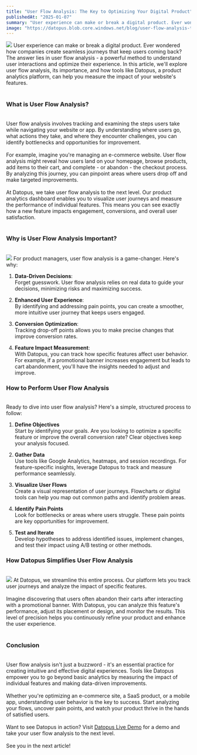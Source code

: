 ```yaml
---
title: "User Flow Analysis: The Key to Optimizing Your Digital Product"
publishedAt: "2025-01-07"
summary: "User experience can make or break a digital product. Ever wondered how companies create seamless journeys that keep users coming back? The answer lies in user flow analysis  -  a powerful method to understand user interactions and optimize their experience. In this article, we'll explore user flow analysis, its importance, and how tools like Datopus, a product analytics platform, can help you measure the impact of your website's features."
image: "https://datopus.blob.core.windows.net/blog/user-flow-analysis-the-key-to-optimizing-your-digital-product.jpg"
---
```


<img class="blog-image" src="https://datopus.blob.core.windows.net/blog/user-flow-analysis-the-key-to-optimizing-your-digital-product.jpg" />
User experience can make or break a digital product. Ever wondered how companies create seamless journeys that keep users coming back? The answer lies in user flow analysis  -  a powerful method to understand user interactions and optimize their experience. In this article, we'll explore user flow analysis, its importance, and how tools like <span class="text-primary">Datopus</span>, a product analytics platform, can help you measure the impact of your website's features.
<br><br>

### **What is User Flow Analysis?**  
<br>
User flow analysis involves tracking and examining the steps users take while navigating your website or app. By understanding where users go, what actions they take, and where they encounter challenges, you can identify bottlenecks and opportunities for improvement.  
<br><br>
For example, imagine you're managing an e-commerce website. User flow analysis might reveal how users land on your homepage, browse products, add items to their cart, and complete - or abandon - the checkout process. By analyzing this journey, you can pinpoint areas where users drop off and make targeted improvements.  
<br><br>
At <span class="text-primary">Datopus</span>, we take user flow analysis to the next level. Our product analytics dashboard enables you to visualize user journeys and measure the performance of individual features. This means you can see exactly how a new feature impacts engagement, conversions, and overall user satisfaction.
<br><br>

### **Why is User Flow Analysis Important?**  
<br>
<img class="blog-image" src="https://datopus.blob.core.windows.net/blog/user-flow-analysis-the-key-to-optimizing-your-digital-product-1.jpg" />
For product managers, user flow analysis is a game-changer. Here's why:  

1. **Data-Driven Decisions**:  
   Forget guesswork. User flow analysis relies on real data to guide your decisions, minimizing risks and maximizing success.  

2. **Enhanced User Experience**:  
   By identifying and addressing pain points, you can create a smoother, more intuitive user journey that keeps users engaged.  

3. **Conversion Optimization**:  
   Tracking drop-off points allows you to make precise changes that improve conversion rates.  

4. **Feature Impact Measurement**:  
   With <span class="text-primary">Datopus</span>, you can track how specific features affect user behavior. For example, if a promotional banner increases engagement but leads to cart abandonment, you'll have the insights needed to adjust and improve.  

### **How to Perform User Flow Analysis**  
<br>
Ready to dive into user flow analysis? Here's a simple, structured process to follow:  

1. **Define Objectives**  
Start by identifying your goals. Are you looking to optimize a specific feature or improve the overall conversion rate? Clear objectives keep your analysis focused.  

2. **Gather Data**  
Use tools like Google Analytics, heatmaps, and session recordings. For feature-specific insights, leverage <span class="text-primary">Datopus</span> to track and measure performance seamlessly.  

3. **Visualize User Flows**  
Create a visual representation of user journeys. Flowcharts or digital tools can help you map out common paths and identify problem areas.  

4. **Identify Pain Points**  
Look for bottlenecks or areas where users struggle. These pain points are key opportunities for improvement.  

5. **Test and Iterate**  
Develop hypotheses to address identified issues, implement changes, and test their impact using A/B testing or other methods.  

### **How Datopus Simplifies User Flow Analysis**  
<br>
<img class="blog-image" src="https://datopus.blob.core.windows.net/blog/user-flow-analysis-the-key-to-optimizing-your-digital-product-2.jpg" />
At <span class="text-primary">Datopus</span>, we streamline this entire process. Our platform lets you track user journeys and analyze the impact of specific features.  
<br><br>
Imagine discovering that users often abandon their carts after interacting with a promotional banner. With <span class="text-primary">Datopus</span>, you can analyze this feature's performance, adjust its placement or design, and monitor the results. This level of precision helps you continuously refine your product and enhance the user experience.
<br><br>

### **Conclusion**  
<br>
User flow analysis isn't just a buzzword - it's an essential practice for creating intuitive and effective digital experiences. Tools like <span class="text-primary">Datopus</span> empower you to go beyond basic analytics by measuring the impact of individual features and making data-driven improvements.  
<br><br>
Whether you're optimizing an e-commerce site, a SaaS product, or a mobile app, understanding user behavior is the key to success. Start analyzing your flows, uncover pain points, and watch your product thrive in the hands of satisfied users.  
<br><br>
Want to see <span class="text-primary">Datopus</span> in action? Visit <a href="https://app.datopus.io/demo-use-cases" class="text-primary">Datopus Live Demo</a> for a demo and take your user flow analysis to the next level.  
<br><br>
See you in the next article!